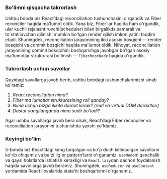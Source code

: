### Bo'limni qisqacha takrorlash
Ushbu bobda biz React’dagi reconciliation tushunchasini o'rgandik va Fiber reconciler haqida ma'lumot oldik. Yana biz, Fiber’lar haqida ham o'rgandik, ular kuchli rejalashtiruvchi(scheduler) bilan birgalikda samarali va to'xtatiluvchan qilinishi mumkin bo'lgan render qilish imkoniyatini taqdim etadi. Shuningdek, reconciliation jarayonining ikki asosiy bosqichi — render bosqichi va commit bosqichi haqida ma'lumot oldik. Nihoyat, reconciliation jarayonining commit bosqichini boshqarishga javobgar bo'lgan asosiy ma'lumotlar strukturasi bo'lmish — `FiberRootNode` haqida o'rgandik.


### Takrorlash uchun savollar
Quyidagi savollarga javob berib, ushbu bobdagi tushunchalarimizni sinab ko'ramiz:

1. *React reconciliation nima?*
2. *Fiber ma'lumotlar strukturasining roli qanday?*
3. *Nima uchun bizga ikkita daraxt kerak? (real va virtual DOM daraxtlari)*
4. *Dastur yangilanganda nima sodir bo'ladi?*

Agar ushbu savollarga javob bera olsak, React’dagi Fiber reconciler va reconciliation jarayonini tushunishda yaxshi yo'ldamiz.


### Keyingi bo'lim
5-bobda biz React’dagi keng tarqalgan va ko'p duch kelinadigan savollarni ko'rib chiqamiz va ba'zi ilg'or pattern’larni o'rganamiz. `useMemo`ni qanchalik va qaysi holatlarda ishlatish kerakligi va `React.lazy`dan qachon foydalanish haqida savollarga javob beramiz. Shuningdek, `useReducer` va `useContext` yordamida React ilovalarida state’ni boshqarishni o'rganamiz.